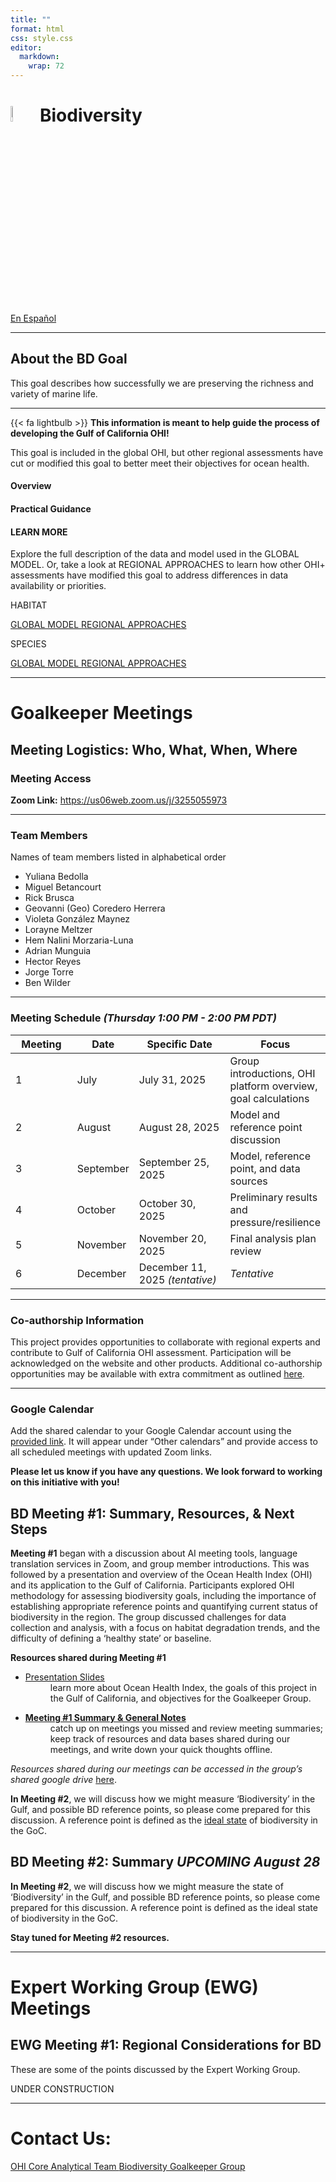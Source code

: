 ```yaml
---
title: ""
format: html
css: style.css
editor: 
  markdown: 
    wrap: 72
---
```


# ![](figs/biodiversity.svg){width="8%" height="8%" color="red"} **Biodiversity**

::: button-container
<a href="https://ohi-goc.github.io/OHI_GOC/chapters/bd_spanish.html" class="custom-button">
<i class="fas fa-globe"></i> En Español </a>
:::

------------------------------------------------------------------------

::: {.callout-note collapse="true"}
# About the BD Goal

This goal describes how successfully we are preserving the richness and variety of marine life.

---

<div class="custom-box">
{{< fa lightbulb >}} **This information is meant to help guide the process of developing the Gulf of California OHI!**

This goal is included in the global OHI, but other regional assessments have cut or modified this goal to better meet their objectives for ocean health.
</div>

#### Overview

#### Practical Guidance

#### LEARN MORE
Explore the full description of the data and model used in the GLOBAL MODEL. Or, take a look at REGIONAL APPROACHES to learn how other OHI+ assessments have modified this goal to address differences in data availability or priorities.

HABITAT
<div class="button-container">
  <a href="https://ohi-science.org/ohi-methods/goals/goal-models-data.html#habitat-subgoal-of-biodiversity" class="custom-button">
    <i class="fas fa-globe"></i> GLOBAL MODEL
  </a>
  <a href="https://oceanhealthindex.org/guidance/habitats/" class="custom-button secondary">
    <i class="fas fa-location-dot"></i> REGIONAL APPROACHES
  </a>
</div>

SPECIES
<div class="button-container">
  <a href="https://ohi-science.org/ohi-methods/goals/goal-models-data.html#species-condition-subgoal-of-biodiversity" class="custom-button">
    <i class="fas fa-globe"></i> GLOBAL MODEL
  </a>
  <a href="https://oceanhealthindex.org/guidance/species/" class="custom-button secondary">
    <i class="fas fa-location-dot"></i> REGIONAL APPROACHES
  </a>
</div>

:::

------------------------------------------------------------------------

# Goalkeeper Meetings

::: {.callout-note collapse="true"}
## **Meeting Logistics**:  Who, What, When, Where

### **Meeting Access**

**Zoom Link:** <https://us06web.zoom.us/j/3255055973>

---

### **Team Members**
Names of team members listed in alphabetical order

- Yuliana Bedolla 
- Miguel Betancourt
- Rick Brusca 
- Geovanni (Geo) Coredero Herrera
- Violeta González Maynez
- Lorayne Meltzer
- Hem Nalini Morzaria-Luna
- Adrian Munguia
- Hector Reyes
- Jorge Torre
- Ben Wilder

---

### **Meeting Schedule _(Thursday 1:00 PM - 2:00 PM PDT)_**

| Meeting | Date | Specific Date | Focus |
|---------|------|---------------|-------|
| 1 | July | July 31, 2025 | Group introductions, OHI platform overview, goal calculations |
| 2 | August | August 28, 2025 | Model and reference point discussion |
| 3 | September | September 25, 2025 | Model, reference point, and data sources |
| 4 | October | October 30, 2025 | Preliminary results and pressure/resilience |
| 5 | November | November 20, 2025 | Final analysis plan review |
| 6 | December | December 11, 2025 *(tentative)* | *Tentative* |

---

### **Co-authorship Information**

This project provides opportunities to collaborate with regional experts and contribute to Gulf of California OHI assessment. Participation will be acknowledged on the website and other products. Additional co-authorship opportunities may be available with extra commitment as outlined [here](https://docs.google.com/document/d/16jwVGjbQpF_6B6sbkhb4xO00WAXdDiESBXu-n2a7D1k/edit?tab=t.0).

---

### **Google Calendar**

Add the shared calendar to your Google Calendar account using the [provided link](https://calendar.google.com/calendar/u/0?cid=Y184ZmIyNzhjNmQwM2E5MGFjZDJjYWE0MDdhOTcyY2ZlMjcxYTQwNzA3Mjc0MDFiNzM0NzRkNjdjNGM0NDE0ZjQyQGdyb3VwLmNhbGVuZGFyLmdvb2dsZS5jb20). It will appear under "Other calendars" and provide access to all scheduled meetings with updated Zoom links.

**Please let us know if you have any questions. We look forward to working on this initiative with you!**
:::

::: {.callout-note collapse="true"}
## BD **Meeting #1: Summary**, Resources, & Next Steps
**Meeting #1** began with a discussion about AI meeting tools, language translation services in Zoom, and group member introductions. This was followed by a presentation and overview of the Ocean Health Index (OHI) and its application to the Gulf of California. Participants explored OHI methodology for assessing biodiversity goals, including the importance of establishing appropriate reference points and quantifying current status of biodiversity in the region. The group discussed challenges for data collection and analysis, with a focus on habitat degradation trends, and the difficulty of defining a 'healthy state' or baseline.

**Resources shared during Meeting #1**

- [Presentation Slides](https://docs.google.com/presentation/d/1c7PHidzwKTyiUAjSRDrsgXOQgQQHZpPUXjqYRD5wOII/edit?usp=sharing)
: learn more about Ocean Health Index, the goals of this project in the Gulf of California, and objectives for the Goalkeeper Group.
- [**Meeting #1 Summary & General Notes**](https://docs.google.com/document/d/1IFH2GoHWF_8XMBelkLNQp0xbIPvyZNyFzFERgjGNWrU/edit?usp=share_link)
: catch up on meetings you missed and review meeting summaries; keep track of resources and data bases shared during our meetings, and write down your quick thoughts offline.

*Resources shared during our meetings can be accessed in the group's shared google drive* [here](https://drive.google.com/drive/u/0/folders/1JyiiyMa41FiYwM-l8rVXM1lPkMiWl6TH).

**In Meeting #2**, we will discuss how we might measure 'Biodiversity' in the Gulf, and possible BD reference points, so please come prepared for this discussion. A reference point is defined as the <u>ideal state</u> of biodiversity in the GoC.
:::

::: {.callout-note collapse="true"}
## BD **Meeting #2: Summary**  *UPCOMING August 28*
**In Meeting #2**, we will discuss how we might measure the state of 'Biodiversity' in the Gulf, and possible BD reference points, so please come prepared for this discussion. A reference point is defined as the ideal state of biodiversity in the GoC.

**Stay tuned for Meeting #2 resources.**
:::

<!-- ::: {.callout-note collapse="true"} -->
<!-- ## **BD Meeting #3: Summary**  *UPCOMING September 23* -->
<!-- Stay tuned for Meeting #3 resources. -->
<!-- ::: -->

------------------------------------------------------------------------

# Expert Working Group (EWG) Meetings

::: {.callout-note collapse="true"}
## EWG Meeting #1: Regional Considerations for BD

These are some of the points discussed by the Expert Working Group.

UNDER CONSTRUCTION

:::

------------------------------------------------------------------------

# Contact Us:

<div class="button-container">
  <a href="mailto:core-ohi-gulf-ca@nceas.ucsb.edu" class="custom-button">
    <i class="fa-solid fa-square-poll-vertical"></i> OHI Core Analytical Team
  </a>
  <a href="mailto:bd-ohi-gulf-ca@nceas.ucsb.edu" class="custom-button secondary">
    <i class="fa-solid fa-people-group"></i> Biodiversity Goalkeeper Group
  </a>
</div>
